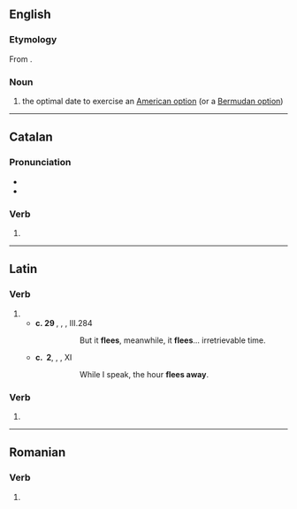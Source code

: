 ==English==

===Etymology===
From {{bor|en|la|fugit|lit=flees}}.

===Noun===
{{en-noun}}

# {{lb|en|finance}} the optimal date to exercise an [[American option]] (or a [[Bermudan option]])

----

==Catalan==

===Pronunciation===
* {{ca-IPA}}
* {{rhymes|ca|it}}

===Verb===
{{ca-pp|fugi}}

# {{ca-verb form of|t=past|m=ptc|fugir}}

----

==Latin==

===Verb===
{{la-verb-form|fugit}}

# {{inflection of|la|fugiō||3|s|pres|actv|indc}}
#* '''c.&nbsp;29&nbsp;{{smallcaps|bc}}''', {{w|Publius Vergilius Maro}}, ''{{w|Georgicon}}'', III.284
#*: {{smallcaps|sed '''fvgit''' interea '''fvgit''' inreparabile tempvs}}
#*:: But it '''flees''', meanwhile, it '''flees'''... irretrievable time.
#* '''c.&nbsp;{{smallcaps|ad}}&nbsp;2''', {{w|Publius Ovidius Naso}}, ''{{w|Ars Amatoria}}'', XI
#*: {{smallcaps|dvm loqvor hora '''fvgit'''}}
#*:: While I speak, the hour '''flees away'''.
#: {{ux|la|Tempus '''fugit'''.|inline=1|Time '''flies'''.}}

===Verb===
{{la-verb-form|fūgit}}

# {{inflection of|la|fugiō||3|s|perf|actv|indc}}

----

==Romanian==

===Verb===
{{ro-past|fugi}}

# {{inflection of|ro|fugi||past|part}}